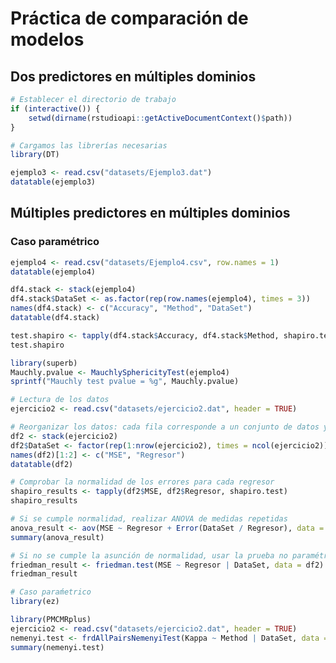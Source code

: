 # Práctica de comparación de modelos

## Dos predictores en múltiples dominios

```r
# Establecer el directorio de trabajo
if (interactive()) {
    setwd(dirname(rstudioapi::getActiveDocumentContext()$path))
}

# Cargamos las librerías necesarias
library(DT)
```

```r
ejemplo3 <- read.csv("datasets/Ejemplo3.dat")
datatable(ejemplo3)
```

## Múltiples predictores en múltiples dominios

### Caso paramétrico

```r
ejemplo4 <- read.csv("datasets/Ejemplo4.csv", row.names = 1)
datatable(ejemplo4)
```

```r
df4.stack <- stack(ejemplo4)
df4.stack$DataSet <- as.factor(rep(row.names(ejemplo4), times = 3))
names(df4.stack) <- c("Accuracy", "Method", "DataSet")
datatable(df4.stack)
```

```r
test.shapiro <- tapply(df4.stack$Accuracy, df4.stack$Method, shapiro.test)
test.shapiro

library(superb)
Mauchly.pvalue <- MauchlySphericityTest(ejemplo4)
sprintf("Mauchly test pvalue = %g", Mauchly.pvalue)
```

```r
# Lectura de los datos
ejercicio2 <- read.csv("datasets/ejercicio2.dat", header = TRUE)

# Reorganizar los datos: cada fila corresponde a un conjunto de datos y cada columna a un regresor
df2 <- stack(ejercicio2)
df2$DataSet <- factor(rep(1:nrow(ejercicio2), times = ncol(ejercicio2)))
names(df2)[1:2] <- c("MSE", "Regresor")
datatable(df2)

# Comprobar la normalidad de los errores para cada regresor
shapiro_results <- tapply(df2$MSE, df2$Regresor, shapiro.test)
shapiro_results

# Si se cumple normalidad, realizar ANOVA de medidas repetidas
anova_result <- aov(MSE ~ Regresor + Error(DataSet / Regresor), data = df2)
summary(anova_result)

# Si no se cumple la asunción de normalidad, usar la prueba no paramétrica de Friedman
friedman_result <- friedman.test(MSE ~ Regresor | DataSet, data = df2)
friedman_result
```

```r
# Caso paraḿetrico
library(ez)

library(PMCMRplus)
ejercicio2 <- read.csv("datasets/ejercicio2.dat", header = TRUE)
nemenyi.test <- frdAllPairsNemenyiTest(Kappa ~ Method | DataSet, data = ejercicio2)
summary(nemenyi.test)
```